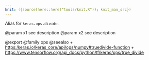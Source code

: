 ```yaml
---
knit: ({source(here::here("tools/knit.R")); knit_man_src})
---
```

Alias for `keras.ops.divide`.

@param x1 see description
@param x2 see description

@export
@family ops
@seealso
+ <https:/keras.io/keras_core/api/ops/numpy#truedivide-function>
+ <https://www.tensorflow.org/api_docs/python/tf/keras/ops/true_divide>
